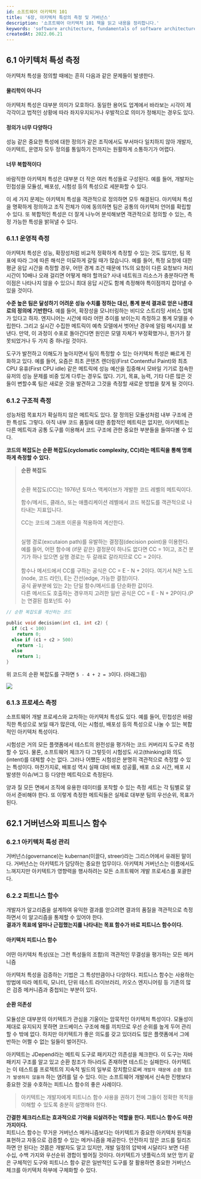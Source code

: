 ```yaml
---
id: 소프트웨어 아키텍처 101
title: '6장, 아키텍처 특성의 측정 및 거버넌스'
description: '소프트웨어 아키텍처 101 책을 읽고 내용을 정리합니다.'
keywords: 'software architecture, fundamentals of software architecture, 소프트웨어 아키텍처 101, book, study'
createdAt: 2022.06.21
---
```


## 6.1 아키텍처 특성 측정

아키텍처 특성을 정의할 때에는 흔히 다음과 같은 문제들이 발생한다.

#### 물리학이 아니다

아키텍처 특성은 대부분 의미가 모호하다. 동일한 용어도 업계에서 바라보는 시각이 제각각이고 법적인 상황에 따라 좌지우지되거나 우발적으로 의미가 정해지는 경우도 있다.

#### 정의가 너무 다양하다

성능 같은 중요한 특성에 대한 정의가 같은 조직에서도 부서마다 일치하지 않아 개발자, 아키텍트, 운영자 모두 정의를 통일하기 전까지는 원활하게 소통하기가 어렵다.

#### 너무 복합적이다

바람직한 아키텍처 특성은 대부분 더 작은 여러 특성들로 구성된다. 예를 들어, 개발자는 민첩성을 모듈성, 배포성, 시험성 등의 특성으로 세분화할 수 있다.

이 세 가지 문제는 아키텍처 특성을 객관적으로 정의하면 모두 해결된다. 아키텍처 특성을 명확하게 정의하고 조직 전체가 이에 동의하면 팀은 공통의 아키텍처 언어를 확립할 수 있다.
또 복합적인 특성은 더 잘게 나누어 분석해보면 객관적으로 정의할 수 있는, 측정 가능한 특성을 밝혀낼 수 있다.

### 6.1.1 운영적 측정

아키텍처 특성은 성능, 확장성처럼 비교적 정확하게 측정할 수 있는 것도 많지만, 팀 목표에 따라 그에 따른 해석은 미묘하게 갈릴 때가 많습니다.
예를 들어, 특정 요청에 대한 평균 응답 시간을 측정할 경우, 어떤 경계 조건 때문에 1%의 요청이 다른 요청보다 처리 시간이 10배나 오래 걸리면 어떻게 해야 할까요? 사내 네트워크 리소스가 충분하다면 특이점은 나타나지 않을 수 있으니 최대 응답 시간도 함께 측정해야 특이점까지 잡아낼 수 있을 것이다.

**수준 높은 팀은 달성하기 어려운 성능 수치를 정하는 대신, 통계 분석 결과로 얻은 나름대로의 정의에 기반한다.** 예를 들어, 확장성을 모니터링하는 비디오 스트리밍 서비스 업체가 있다고 하자.
엔지니어는 시간에 따라 어떤 추이를 보이는지 측정하고 통계 모델을 수립한다. 그리고 실시간 수집한 메트릭이 예측 모델에서 벗어난 경우에 알림 메시지를 보낸다.
만약, 이 과정이 수포로 돌아간다면 원인은 모델 자체가 부정확했거나, 뭔가가 잘못되었거나 두 가지 중 하나일 것이다.

도구가 발전하고 이해도가 높아지면서 팀이 특정할 수 있는 아키텍처 특성은 빠르게 진화하고 있다.
예를 들어, 요즘은 최초 콘텐츠 렌더링(First Contentful Paint)와 최초 CPU 유휴(First CPU idle) 같은 메트릭에 성능 예산을 집중해서 모바일 기기로 접속한 유저의 성능 문제를 비중 있게 다루는 경우도 많다.
기기, 목표, 능력, 기타 다른 많은 것들이 변할수록 팀은 새로운 것을 발견하고 그것을 측정할 새로운 방법을 찾게 될 것이다.

### 6.1.2 구조적 측정

성능처럼 목표치가 확실하지 않은 메트릭도 있다. 잘 정의된 모듈성처럼 내부 구조에 관한 특성도 그렇다. 아직 내부 코드 품질에 대한 종합적인 메트릭은 없지만, 아키텍트는 다른 메트릭과 공통 도구를 이용해서 코드 구조에 관한 중요한 부분들을 들여다볼 수 있다.

**코드의 복잡도는 순환 복잡도(cyclomatic complexity, CC)라는 메트릭을 통해 명쾌하게 측정할 수 있다.**

> **순환 복잡도**
>
> <br />
> 순환 복잡도(CC)는 1976년 토마스 맥케이브가 개발한 코드 레벨의 메트릭이다.
>
> 함수/메서드, 클래스, 또는 애플리케이션 레벨에서 코드 복잡도를 객관적으로 나타내는 지표입니다.
>
> CC는 코드에 그래프 이론을 적용하여 계산한다.
>
> <br />
> 실행 경로(excutaion path)를 유발하는 결정점(decision point)을 이용한다. 예를 들어, 어떤 함수에 (if문 같은) 결정문이 하나도
> 없다면 CC = 1이고, 조건 분기가 하나 있으면 실행 경로는 두 갈래로 갈라지므로 CC = 2이다.
>
> <br />
> <br />
> 함수나 메서드에서 CC를 구하는 공식은 CC = E - N + 2이다. 여기서 N은 노드(node, 코드 라인), E는 간선(edge, 가능한
> 결정)이다.
> <br />
> 공식 끝부분에 있는 2는 단일 함수/메서드를 단순화한 값이다.
> <br />
> 다른 메서드도 호출하는 경우까지 고려한 일반 공식은 CC = E - N + 2P이다.(P는 연결된 컴포넌트 수)

```c
// 순환 복잡도를 계산하는 코드

public void decision(int c1, int c2) {
  if (c1 < 100)
    return 0;
  else if (c1 + c2 > 500)
    return -1;
  else
    return 1;
}
```

위 코드의 순환 복잡도를 구하면 `5 - 4 + 2 = 3`이다. (아래그림)

<img className='w-8/12 m-auto' src='/assets/images/software-architecture-101-8.jpg' />
<br />

### 6.1.3 프로세스 측정

소프트웨어 개발 프로세스와 교차하는 아키텍처 특성도 있다. 예를 들어, 민첩성은 바람직한 특성으로 보일 때가 많은데, 이는 시험성, 배포성 등의 특성으로 나눌 수 있는 복합적인 아키텍처 특성이다.

시험성은 거의 모든 플랫폼에서 테스트의 완전성을 평가하는 코드 커버리지 도구로 측정할 수 있다. 물론, 소프트웨어 체크가 다 그렇듯이 시험성도 사고(thinking)와 의도(intent)를 대체할 수는 없다.
그러나 어쨌든 시험성은 분명히 객관적으로 측정할 수 있는 특성이다. 마찬가지로, 배포성 역시 실패 대비 배포 성공률, 배포 소요 시간, 배포 시 발생한 이슈/버그 등 다양한 메트릭으로 측정된다.

양과 질 모든 면에서 조직에 유용한 데이터를 포착할 수 있는 측정 세트는 각 팀별로 알아서 준비해야 한다. 또 이렇게 측정한 메트릭들은 실제로 대부분 팀의 우선순위, 목표가 된다.

## 62.1 거버넌스와 피트니스 함수

### 6.2.1 아키텍처 특성 관리

거버넌스(governance)는 kubernan(이끌다, streer)라는 그리스어에서 유래된 말이다. 거버넌스는 아키텍트가 담당하는 중요한 업무이다. 아키텍처 거버넌스는 이름에서도 느껴지지만 아키텍트가 영향력을 행사하려는 모든 소프트웨어 개발 프로세스를 포괄한다.

### 6.2.2 피트니스 함수

개발자가 알고리즘을 설계하여 유익한 결과를 얻으려면 결과의 품질을 객관적으로 측정하면서 이 알고리즘을 통제할 수 있어야 한다.<br/>
**결과가 목표에 얼마나 근접했는지를 나타내는 목표 함수가 바로 피트니스 함수이다.**

#### 아키텍처 피트니스 함수

어떤 아키텍처 특성(또는 그런 특성들의 조합)의 객관적인 무결성을 평가하는 모든 메커니즘<br/>

아키텍처 특성을 검증하는 기법은 그 특성만큼이나 다양하다. 피트니스 함수는 사용하는 방법에 따라 메트릭, 모니터, 단위 테스트 라이브러리, 카오스 엔지니어링 등 기존의 많은 검증 메커니즘과 중첩되는 부분이 있다.

#### 순환 의존성

모듈성은 대부분의 아키텍트가 관심을 기울이는 암묵적인 아키텍처 특성이다. 모듈성이 제대로 유지되지 못하면 코드베이스 구조에 해를 끼치므로 우선 순위를 높게 두어 관리할 수 밖에 없다. 하지만 아키텍트가 좋은 의도를 갖고 있더라도 많은 플랫폼에서 그에 반하는 어쩔 수 없는 일들이 벌어진다.<br/>

아키텍트는 JDepend라는 메트릭 도구로 패키지간 의존성을 체크한다. 이 도구는 자바 패키지 구조를 알고 있고 순환 참조가 하나라도 존재하면 테스트는 실패한다. 아키텍트는 이 테스트를 프로젝트의 지속적 빌드의 일부로 장치함으로써 `개발자 때문에 순환 참조가 발생하지 않을까` 하는 염려를 덜 수 있다.
이는 소프트웨어 개발에서 신속한 진행보다 중요한 것을 수호하는 피트니스 함수의 좋은 사례이다.

> 아키텍트는 개발자에게 피트니스 함수 사용을 권하기 전에 그들이 정확한 목적을 이해할 수 있도록 충분히 설명해야 한다.

**간결한 체크리스트는 효과적으로 기억을 되살려주는 역할을 한다. 피트니스 함수도 마찬가지이다.**<br/>
피트니스 함수는 무거운 거버넌스 메커니즘보다는 아키텍트가 중요한 아키텍처 원칙을 표현하고 자동으로 검증할 수 있는 메커니즘을 제공한다.
안전하지 않은 코드를 릴리즈하면 안 된다는 것쯤은 개발자도 알고 있지만, 개발 일정의 압박에 시달리다 보면 다른 수십, 수백 가지와 우선순위 경합이 벌어질 것이다.
아키텍트가 넷플릭스의 보안 멍키 같은 구체적인 도구와 피트니스 함수 같은 일반적인 도구를 잘 활용하면 중요한 거버넌스 체크를 아키텍처 하부에 구체화할 수 있다.
